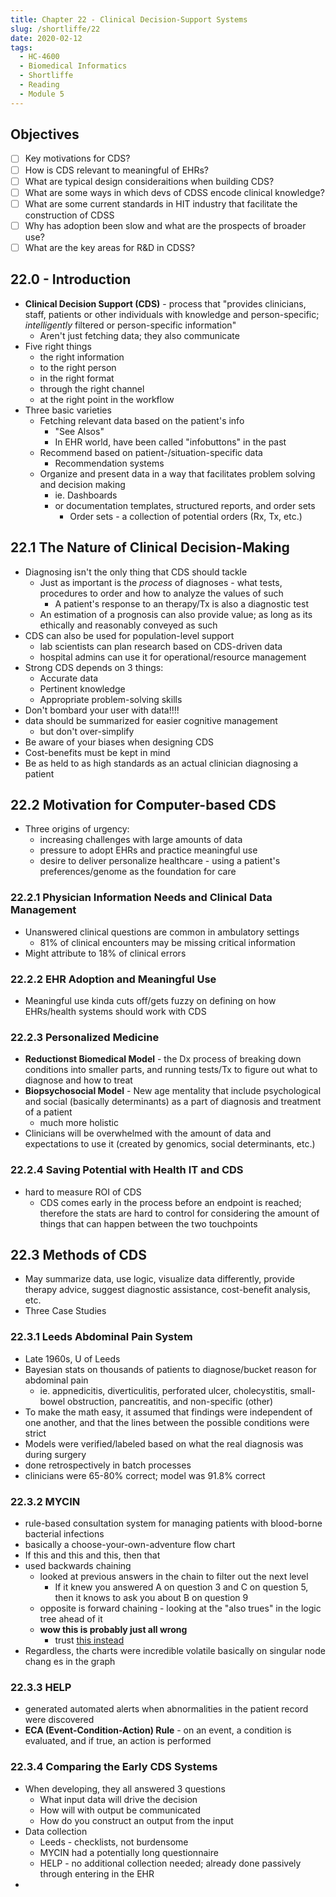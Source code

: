 ```yaml
---
title: Chapter 22 - Clinical Decision-Support Systems
slug: /shortliffe/22
date: 2020-02-12
tags:
  - HC-4600
  - Biomedical Informatics
  - Shortliffe
  - Reading
  - Module 5
---
```

## Objectives
- [ ] Key motivations for CDS?
- [ ] How is CDS relevant to meaningful of EHRs?
- [ ] What are typical design consideraitions when building CDS?
- [ ] What are some ways in which devs of CDSS encode clinical knowledge?
- [ ] What are some current standards in HIT industry that facilitate the construction of CDSS
- [ ] Why has adoption been slow and what are the prospects of broader use?
- [ ] What are the key areas for R&D in CDSS?
## 22.0 - Introduction
* **Clinical Decision Support (CDS)** - process that "provides clinicians, staff, patients or other individuals with knowledge and person-specific; _intelligently_ filtered or person-specific information"
  * Aren't just fetching data; they also communicate
* Five right things
  * the right information
  * to the right person
  * in the right format
  * through the right channel
  * at the right point in the workflow
* Three basic varieties
  * Fetching relevant data based on the patient's info
    * "See Alsos"
    * In EHR world, have been called "infobuttons" in the past
  * Recommend based on patient-/situation-specific data
    * Recommendation systems
  * Organize and present data in a way that facilitates problem solving and decision making
    * ie. Dashboards
    * or documentation templates, structured reports, and order sets
      * Order sets - a collection of potential orders (Rx, Tx, etc.)
## 22.1 The Nature of Clinical Decision-Making
* Diagnosing isn't the only thing that CDS should tackle
  * Just as important is the *process* of diagnoses - what tests, procedures to order and how to analyze the values of such
    * A patient's response to an therapy/Tx is also a diagnostic test
  * An estimation of a prognosis can also provide value; as long as its ethically and reasonably conveyed as such
* CDS can also be used for population-level support
  * lab scientists can plan research based on CDS-driven data
  * hospital admins can use it for operational/resource management
* Strong CDS depends on 3 things:
  * Accurate data
  * Pertinent knowledge
  * Appropriate problem-solving skills
* Don't bombard your user with data!!!!
* data should be summarized for easier cognitive management
  * but don't over-simplify
* Be aware of your biases when designing CDS
* Cost-benefits must be kept in mind
* Be as held to as high standards as an actual clinician diagnosing a patient
## 22.2 Motivation for Computer-based CDS
* Three origins of urgency:
  * increasing challenges with large amounts of data
  * pressure to adopt EHRs and practice meaningful use
  * desire to deliver personalize healthcare - using a patient's preferences/genome as the foundation for care
### 22.2.1 Physician Information Needs and Clinical Data Management
* Unanswered clinical questions are common in ambulatory settings
  * 81% of clinical encounters may be missing critical information
* Might attribute to 18% of clinical errors
### 22.2.2 EHR Adoption and Meaningful Use
* Meaningful use kinda cuts off/gets fuzzy on defining on how EHRs/health systems should work with CDS
### 22.2.3 Personalized Medicine
* **Reductionst Biomedical Model** - the Dx process of breaking down conditions into smaller parts, and running tests/Tx to figure out what to diagnose and how to treat
* **Biopsychosocial Model** - New age mentality that include psychological and social (basically determinants) as a part of diagnosis and treatment of a patient
  * much more holistic
* Clinicians will be overwhelmed with the amount of data and expectations to use it (created by genomics, social determinants, etc.)
### 22.2.4 Saving Potential with Health IT and CDS
* hard to measure ROI of CDS
  * CDS comes early in the process before an endpoint is reached; therefore the stats are hard to control for considering the amount of things that can happen between the two touchpoints
## 22.3 Methods of CDS
* May summarize data, use logic, visualize data differently, provide therapy advice, suggest diagnostic assistance, cost-benefit analysis, etc.
* Three Case Studies
### 22.3.1 Leeds Abdominal Pain System
* Late 1960s, U of Leeds
* Bayesian stats on thousands of patients to diagnose/bucket reason for abdominal pain
  * ie. appnedicitis, diverticulitis, perforated ulcer, cholecystitis, small-bowel obstruction, pancreatitis, and non-specific (other)
* To make the math easy, it assumed that findings were independent of one another, and that the lines between the possible conditions were strict
* Models were verified/labeled based on what the real diagnosis was during surgery
* done retrospectively in batch processes
* clinicians were 65-80% correct; model was 91.8% correct
### 22.3.2 MYCIN
* rule-based consultation system for managing patients with blood-borne bacterial infections
* basically a choose-your-own-adventure flow chart
* If this and this and this, then that
* used backwards chaining
  * looked at previous answers in the chain to filter out the next level
    * If it knew you answered A on question 3 and C on question 5, then it knows to ask you about B on question 9
  * opposite is forward chaining - looking at the "also trues" in the logic tree ahead of it
  * **wow this is probably just all wrong**
    * trust [this instead](https://www.javatpoint.com/difference-between-backward-chaining-and-forward-chaining)
* Regardless, the charts were incredible volatile basically on singular node chang  es in the graph
### 22.3.3 HELP
* generated automated alerts when abnormalities in the patient record were discovered
* **ECA (Event-Condition-Action) Rule** - on an event, a condition is evaluated, and if true, an action is performed
### 22.3.4 Comparing the Early CDS Systems
* When developing, they all answered 3 questions
  * What input data will drive the decision
  * How will with output be communicated
  * How do you construct an output from the input
* Data collection
  * Leeds - checklists, not burdensome
  * MYCIN had a potentially long questionnaire 
  * HELP - no additional collection needed; already done passively through entering in the EHR
* 